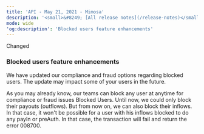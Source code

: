 ```yaml
---
title: 'API - May 21, 2021 - Mimosa'  
description: '<small>&#8249; [All release notes](/release-notes)</small>'  
mode: wide  
'og:description': 'Blocked users feature enhancements'  
---
```

  
  <div class="pill pill-orange">Changed</div> 
  
### Blocked users feature enhancements  

We have updated our compliance and fraud options regarding blocked users. The update may impact some of your users in the future.  

As you may already know, our teams can block any user at anytime for compliance or fraud issues Blocked Users. Until now, we could only block their payouts (outflows). But from now on, we can also block their inflows. In that case, it won't be possible for a user with his inflows blocked to do any payIn or preAuth. In that case, the transaction will fail and return the error 008700.